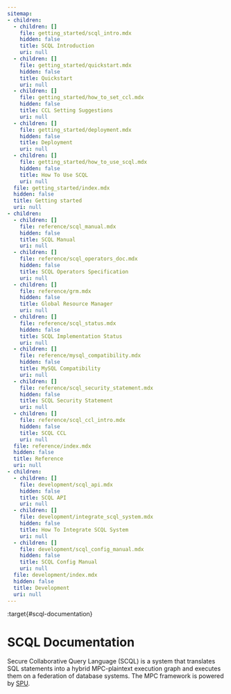 ```yaml
---
sitemap:
- children:
  - children: []
    file: getting_started/scql_intro.mdx
    hidden: false
    title: SCQL Introduction
    uri: null
  - children: []
    file: getting_started/quickstart.mdx
    hidden: false
    title: Quickstart
    uri: null
  - children: []
    file: getting_started/how_to_set_ccl.mdx
    hidden: false
    title: CCL Setting Suggestions
    uri: null
  - children: []
    file: getting_started/deployment.mdx
    hidden: false
    title: Deployment
    uri: null
  - children: []
    file: getting_started/how_to_use_scql.mdx
    hidden: false
    title: How To Use SCQL
    uri: null
  file: getting_started/index.mdx
  hidden: false
  title: Getting started
  uri: null
- children:
  - children: []
    file: reference/scql_manual.mdx
    hidden: false
    title: SCQL Manual
    uri: null
  - children: []
    file: reference/scql_operators_doc.mdx
    hidden: false
    title: SCQL Operators Specification
    uri: null
  - children: []
    file: reference/grm.mdx
    hidden: false
    title: Global Resource Manager
    uri: null
  - children: []
    file: reference/scql_status.mdx
    hidden: false
    title: SCQL Implementation Status
    uri: null
  - children: []
    file: reference/mysql_compatibility.mdx
    hidden: false
    title: MySQL Compatibility
    uri: null
  - children: []
    file: reference/scql_security_statement.mdx
    hidden: false
    title: SCQL Security Statement
    uri: null
  - children: []
    file: reference/scql_ccl_intro.mdx
    hidden: false
    title: SCQL CCL
    uri: null
  file: reference/index.mdx
  hidden: false
  title: Reference
  uri: null
- children:
  - children: []
    file: development/scql_api.mdx
    hidden: false
    title: SCQL API
    uri: null
  - children: []
    file: development/integrate_scql_system.mdx
    hidden: false
    title: How To Integrate SCQL System
    uri: null
  - children: []
    file: development/scql_config_manual.mdx
    hidden: false
    title: SCQL Config Manual
    uri: null
  file: development/index.mdx
  hidden: false
  title: Development
  uri: null
---
```


:target{#scql-documentation}

# SCQL Documentation

Secure Collaborative Query Language (SCQL) is a system that translates SQL statements into a hybrid MPC-plaintext execution graph and executes them on a federation of database systems. The MPC framework is powered by [SPU](https://github.com/secretflow/spu).

<TableOfContents />
